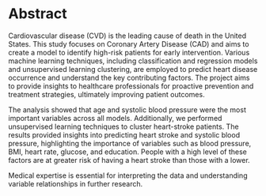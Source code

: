 # **Abstract**
Cardiovascular disease (CVD) is the leading cause of death in the United States. This study focuses on Coronary Artery Disease (CAD) and aims to create a model to identify high-risk patients for early intervention. Various machine learning techniques, including classification and regression models and unsupervised learning clustering, are employed to predict heart disease occurrence and understand the key contributing factors. The project aims to provide insights to healthcare professionals for proactive prevention and treatment strategies, ultimately improving patient outcomes.

The analysis showed that age and systolic blood pressure were the most important variables across all models. Additionally, we performed unsupervised learning techniques to cluster heart-stroke patients. The results provided insights into predicting heart stroke and systolic blood pressure, highlighting the importance of variables such as blood pressure, BMI, heart rate, glucose, and education. People with a high level of these factors are at greater risk of having a heart stroke than those with a lower.

Medical expertise is essential for interpreting the data and understanding variable relationships in further research.